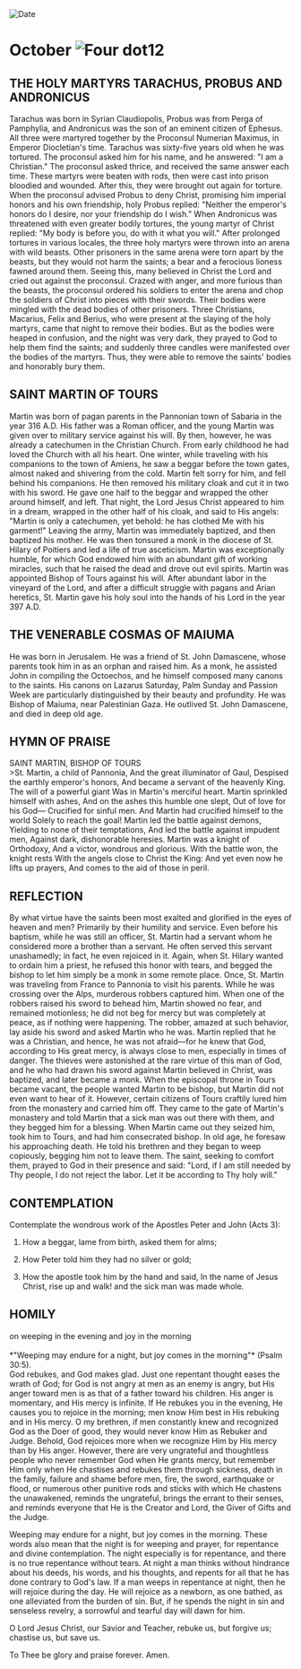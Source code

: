 
<RunningHead />
<Image src="/title-imprint.png" height={68} width={50} alt="Date" className="title-imprint"/>

# <div id="date">October <Image className="four-dot" src="/four-dot.png" height={15} width={15} alt="Four dot" />12</div>

## THE HOLY MARTYRS TARACHUS, PROBUS AND ANDRONICUS

Tarachus was born in Syrian Claudiopolis, Probus was from Perga of Pamphylia, and Andronicus was the son of an eminent citizen of Ephesus. All three were martyred together by the Proconsul Numerian Maximus, in Emperor Diocletian's time. Tarachus was sixty-five years old when he was tortured. The proconsul asked him for his name, and he answered: "I am a Christian." The proconsul asked thrice, and received the same answer each time. These martyrs were beaten with rods, then were cast into prison bloodied and wounded. After this, they were brought out again for torture. When the proconsul advised Probus to deny Christ, promising him imperial honors and his own friendship, holy Probus replied: "Neither the emperor's honors do I desire, nor your friendship do I wish." When Andronicus was threatened with even greater bodily tortures, the young martyr of Christ replied: "My body is before you, do with it what you will." After prolonged tortures in various locales, the three holy martyrs were thrown into an arena with wild beasts. Other prisoners in the same arena were torn apart by the beasts, but they would not harm the saints; a bear and a ferocious lioness fawned around them. Seeing this, many believed in Christ the Lord and cried out against the proconsul. Crazed with anger, and more furious than the beasts, the proconsul ordered his soldiers to enter the arena and chop the soldiers of Christ into pieces with their swords. Their bodies were mingled with the dead bodies of other prisoners. Three Christians, Macarius, Felix and Berius, who were present at the slaying of the holy martyrs, came that night to remove their bodies. But as the bodies were heaped in confusion, and the night was very dark, they prayed to God to help them find the saints; and suddenly three candles were manifested over the bodies of the martyrs. Thus, they were able to remove the saints' bodies and honorably bury them.

## SAINT MARTIN OF TOURS

Martin was born of pagan parents in the Pannonian town of Sabaria in the year 316 A.D. His father was a Roman officer, and the young Martin was given over to military service against his will. By then, however, he was already a catechumen in the Christian Church. From early childhood he had loved the Church with all his heart. One winter, while traveling with his companions to the town of Amiens, he saw a beggar before the town gates, almost naked and shivering from the cold. Martin felt sorry for him, and fell behind his companions. He then removed his military cloak and cut it in two with his sword. He gave one half to the beggar and wrapped the other around himself, and left. That night, the Lord Jesus Christ appeared to him in a dream, wrapped in the other half of his cloak, and said to His angels: "Martin is only a catechumen, yet behold: he has clothed Me with his garment!" Leaving the army, Martin was immediately baptized, and then baptized his mother. He was then tonsured a monk in the diocese of St. Hilary of Poitiers and led a life of true asceticism. Martin was exceptionally humble, for which God endowed him with an abundant gift of working miracles, such that he raised the dead and drove out evil spirits. Martin was appointed Bishop of Tours against his will. After abundant labor in the vineyard of the Lord, and after a difficult struggle with pagans and Arian heretics, St. Martin gave his holy soul into the hands of his Lord in the year 397 A.D.

## THE VENERABLE COSMAS OF MAIUMA

He was born in Jerusalem. He was a friend of St. John Damascene, whose parents took him in as an orphan and raised him. As a monk, he assisted John in compiling the Octoechos, and he himself composed many canons to the saints. His canons on Lazarus Saturday, Palm Sunday and Passion Week are particularly distinguished by their beauty and profundity. He was Bishop of Maiuma, near Palestinian Gaza. He outlived St. John Damascene, and died in deep old age.


## HYMN OF PRAISE
<div style={{textAlign:'center', color:'crimson', fontWeight:'bold'}}>
SAINT MARTIN, BISHOP OF TOURS
</div>
>St. Martin, a child of Pannonia,  
And the great illuminator of Gaul,   
Despised the earthly emperor's honors,   
And became a servant of the heavenly King.  
The will of a powerful giant  
Was in Martin's merciful heart.  
Martin sprinkled himself with ashes,  
And on the ashes this humble one slept,  
Out of love for his God—  
Crucified for sinful men.   
And Martin had crucified himself to the world  
Solely to reach the goal!  
Martin led the battle against demons,  
Yielding to none of their temptations,  
And led the battle against impudent men,  
Against dark, dishonorable heresies.  
Martin was a knight of Orthodoxy,  
And a victor, wondrous and glorious.  
With the battle won, the knight rests  
With the angels close to Christ the King:   
And yet even now he lifts up prayers,  
And comes to the aid of those in peril.  


## REFLECTION

By what virtue have the saints been most exalted and glorified in the eyes of heaven and men? Primarily by their humility and service. Even before his baptism, while he was still an officer, St. Martin had a servant whom he considered more a brother than a servant. He often served this servant unashamedly; in fact, he even rejoiced in it. Again, when St. Hilary wanted to ordain him a priest, he refused this honor with tears, and begged the bishop to let him simply be a monk in some remote place. Once, St. Martin was traveling from France to Pannonia to visit his parents. While he was crossing over the Alps, murderous robbers captured him. When one of the robbers raised his sword to behead him, Martin showed no fear, and remained motionless; he did not beg for mercy but was completely at peace, as if nothing were happening. The robber, amazed at such behavior, lay aside his sword and asked Martin who he was. Martin replied that he was a Christian, and hence, he was not afraid—for he knew that God, according to His great mercy, is always close to men, especially in times of danger. The thieves were astonished at the rare virtue of this man of God, and he who had drawn his sword against Martin believed in Christ, was baptized, and later became a monk. When the episcopal throne in Tours became vacant, the people wanted Martin to be bishop, but Martin did not even want to hear of it. However, certain citizens of Tours craftily lured him from the monastery and carried him off. They came to the gate of Martin's monastery and told Martin that a sick man was out there with them, and they begged him for a blessing. When Martin came out they seized him, took him to Tours, and had him consecrated bishop. In old age, he foresaw his approaching death. He told his brethren and they began to weep copiously, begging him not to leave them. The saint, seeking to comfort them, prayed to God in their presence and said: "Lord, if I am still needed by Thy people, I do not reject the labor. Let it be according to Thy holy will."


## CONTEMPLATION

Contemplate the wondrous work of the Apostles Peter and John (Acts 3):

1. How a beggar, lame from birth, asked them for alms;

2. How Peter told him they had no silver or gold;

3. How the apostle took him by the hand and said, In the name of Jesus Christ, rise up and walk! and the sick man was made whole.


## HOMILY
<div style={{textAlign:'center', color:'crimson', fontWeight:'bold'}}>
on weeping in the evening and joy in the morning
</div>
<br />
<div style={{textAlign:'right'}}>
*"Weeping may endure for a night, but joy comes in the morning"* (Psalm 30:5).
</div>
God rebukes, and God makes glad. Just one repentant thought eases the wrath of God; for God is not angry at men as an enemy is angry, but His anger toward men is as that of a father toward his children. His anger is momentary, and His mercy is infinite. If He rebukes you in the evening, He causes you to rejoice in the morning; men know Him best in His rebuking and in His mercy. O my brethren, if men constantly knew and recognized God as the Doer of good, they would never know Him as Rebuker and Judge. Behold, God rejoices more when we recognize Him by His mercy than by His anger. However, there are very ungrateful and thoughtless people who never remember God when He grants mercy, but remember Him only when He chastises and rebukes them through sickness, death in the family, failure and shame before men, fire, the sword, earthquake or flood, or numerous other punitive rods and sticks with which He chastens the unawakened, reminds the ungrateful, brings the errant to their senses, and reminds everyone that He is the Creator and Lord, the Giver of Gifts and the Judge.

Weeping may endure for a night, but joy comes in the morning. These words also mean that the night is for weeping and prayer, for repentance and divine contemplation. The night especially is for repentance, and there is no true repentance without tears. At night a man thinks without hindrance about his deeds, his words, and his thoughts, and repents for all that he has done contrary to God's law. If a man weeps in repentance at night, then he will rejoice during the day. He will rejoice as a newborn, as one bathed, as one alleviated from the burden of sin. But, if he spends the night in sin and senseless revelry, a sorrowful and tearful day will dawn for him.

O Lord Jesus Christ, our Savior and Teacher, rebuke us, but forgive us; chastise us, but save us.

To Thee be glory and praise forever. Amen. 